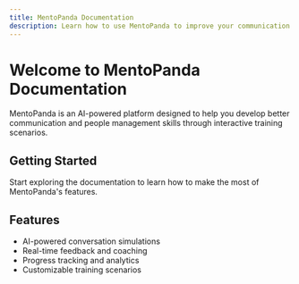 ```yaml
---
title: MentoPanda Documentation
description: Learn how to use MentoPanda to improve your communication and people management skills with AI-powered training.
---
```


# Welcome to MentoPanda Documentation

MentoPanda is an AI-powered platform designed to help you develop better communication and people management skills through interactive training scenarios.

## Getting Started

Start exploring the documentation to learn how to make the most of MentoPanda's features.

## Features

- AI-powered conversation simulations
- Real-time feedback and coaching
- Progress tracking and analytics
- Customizable training scenarios